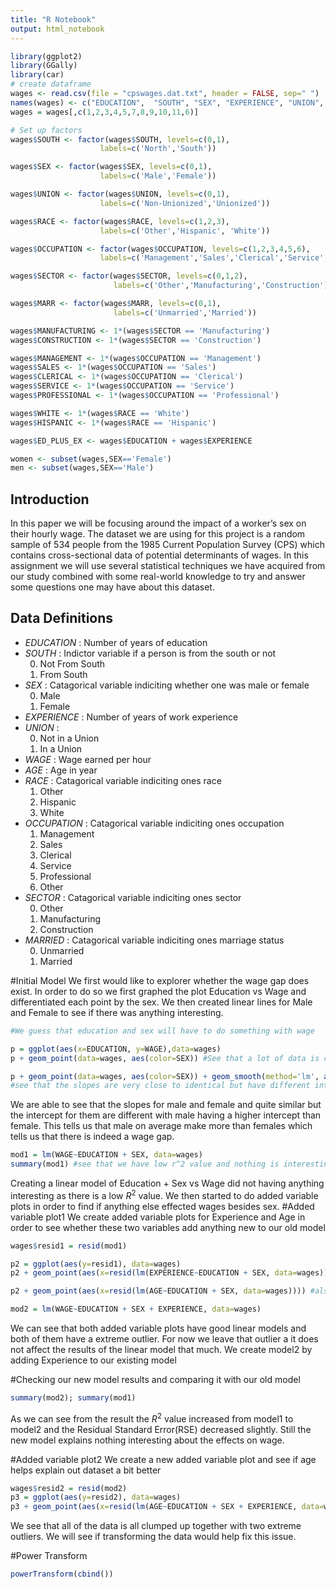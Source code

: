 ```yaml
---
title: "R Notebook"
output: html_notebook
---
```


```r
library(ggplot2)
library(GGally)
library(car)
# create dataframe
wages <- read.csv(file = "cpswages.dat.txt", header = FALSE, sep=" ")
names(wages) <- c("EDUCATION",	"SOUTH", "SEX", "EXPERIENCE", "UNION",  "WAGE", "AGE", "RACE", "OCCUPATION", "SECTOR", "MARR")
wages = wages[,c(1,2,3,4,5,7,8,9,10,11,6)]

# Set up factors
wages$SOUTH <- factor(wages$SOUTH, levels=c(0,1),
                    labels=c('North','South'))

wages$SEX <- factor(wages$SEX, levels=c(0,1),
                    labels=c('Male','Female'))

wages$UNION <- factor(wages$UNION, levels=c(0,1),
                    labels=c('Non-Unionized','Unionized'))

wages$RACE <- factor(wages$RACE, levels=c(1,2,3),
                    labels=c('Other','Hispanic', 'White'))

wages$OCCUPATION <- factor(wages$OCCUPATION, levels=c(1,2,3,4,5,6),
                    labels=c('Management','Sales','Clerical','Service','Professional','Other'))

wages$SECTOR <- factor(wages$SECTOR, levels=c(0,1,2),
                       labels=c('Other','Manufacturing','Construction'))

wages$MARR <- factor(wages$MARR, levels=c(0,1),
                       labels=c('Unmarried','Married'))

wages$MANUFACTURING <- 1*(wages$SECTOR == 'Manufacturing')
wages$CONSTRUCTION <- 1*(wages$SECTOR == 'Construction')

wages$MANAGEMENT <- 1*(wages$OCCUPATION == 'Management')
wages$SALES <- 1*(wages$OCCUPATION == 'Sales')
wages$CLERICAL <- 1*(wages$OCCUPATION == 'Clerical')
wages$SERVICE <- 1*(wages$OCCUPATION == 'Service')
wages$PROFESSIONAL <- 1*(wages$OCCUPATION == 'Professional')

wages$WHITE <- 1*(wages$RACE == 'White')
wages$HISPANIC <- 1*(wages$RACE == 'Hispanic')

wages$ED_PLUS_EX <- wages$EDUCATION + wages$EXPERIENCE

women <- subset(wages,SEX=='Female')
men <- subset(wages,SEX=='Male')
```

## Introduction
In this paper we will be focusing around the impact of a worker's sex on their hourly wage. The dataset we are using for this project is a random sample of 534 people from the 1985 Current Population Survey (CPS) which contains cross-sectional data of potential determinants of wages. In this assignment we will use several statistical techniques we have acquired from our study combined with some real-world knowledge to try and answer some questions one may have about this dataset.

## Data Definitions

* *EDUCATION* : Number of years of education
* *SOUTH* : Indictor variable if a person is from the south or not
    0. Not From South
    1. From South
* *SEX* : Catagorical variable indiciting whether one was male or female
    0. Male
    1. Female
* *EXPERIENCE* : Number of years of work experience
* *UNION* : 
    0. Not in a Union
    1. In a Union
* *WAGE* : Wage earned per hour
* *AGE* : Age in year
* *RACE* : Catagorical variable indiciting ones race
    1. Other
    2. Hispanic
    3. White
* *OCCUPATION* : Catagorical variable indiciting ones occupation
    1. Management
    2. Sales
    3. Clerical
    4. Service
    5. Professional 
    6. Other
* *SECTOR* : Catagorical variable indiciting ones sector
    0. Other
    1. Manufacturing
    2. Construction
* *MARRIED* : Catagorical variable indiciting ones marriage status
    0. Unmarried
    1. Married

#Initial Model
We first would like to explorer whether the wage gap does exist. In order to do so we first graphed the plot Education vs Wage and differentiated each point by the sex. We then created linear lines for Male and Female to see if there was anything interesting. 
```r
#We guess that education and sex will have to do something with wage

p = ggplot(aes(x=EDUCATION, y=WAGE),data=wages)
p + geom_point(data=wages, aes(color=SEX)) #See that a lot of data is clumped together

p + geom_point(data=wages, aes(color=SEX)) + geom_smooth(method='lm', aes(color=SEX), data=wages)
#see that the slopes are very close to identical but have different intercept so there is wage gap
```
We are able to see that the slopes for male and female and quite similar but the intercept for them are different with male having a higher intercept than female. This tells us that male on average make more than females which tells us that there is indeed a wage gap. 
```r
mod1 = lm(WAGE~EDUCATION + SEX, data=wages)
summary(mod1) #see that we have low r^2 value and nothing is interesting lets try doing added variable plots
```
Creating a linear model of Education + Sex vs Wage did not having anything interesting as there is a low $R^2$ value. We then started to do added variable plots in order to find if anything else effected wages besides sex. 
#Added variable plot1
We create added variable plots for Experience and Age in order to see whether these two variables add anything new to our old model
```r
wages$resid1 = resid(mod1)

p2 = ggplot(aes(y=resid1), data=wages)
p2 + geom_point(aes(x=resid(lm(EXPERIENCE~EDUCATION + SEX, data=wages)))) #has good linear model except for that one outlier

p2 + geom_point(aes(x=resid(lm(AGE~EDUCATION + SEX, data=wages)))) #also a good linear model except for one outlier

mod2 = lm(WAGE~EDUCATION + SEX + EXPERIENCE, data=wages)
```

We can see that both added variable plots have good linear models and both of them have a extreme outlier. For now we leave that outlier a it does not affect the results of the linear model that much. We create model2 by adding Experience to our existing model

#Checking our new model results and comparing it with our old model
```r
summary(mod2); summary(mod1)
```
As we can see from the result the $R^2$ value increased from model1 to model2 and the Residual Standard Error(RSE) decreased slightly. Still the new model explains nothing interesting about the effects on wage.

#Added variable plot2
We create a new added variable plot and see if age helps explain out dataset a bit better
```r
wages$resid2 = resid(mod2)
p3 = ggplot(aes(y=resid2), data=wages)
p3 + geom_point(aes(x=resid(lm(AGE~EDUCATION + SEX + EXPERIENCE, data=wages))))
```
We see that all of the data is all clumped up together with two extreme outliers. We will see if transforming the data would help fix this issue. 

#Power Transform
```r
powerTransform(cbind())
```


